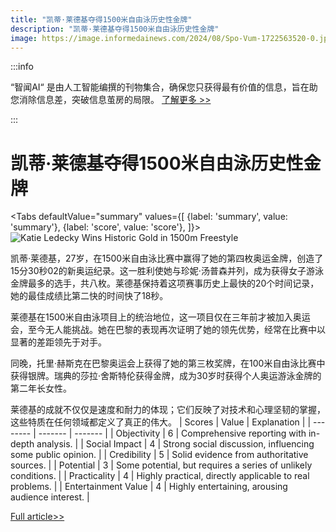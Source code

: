 ```yaml
---
title: "凯蒂·莱德基夺得1500米自由泳历史性金牌"
description: "凯蒂·莱德基夺得1500米自由泳历史性金牌"
image: https://image.informedainews.com/2024/08/Spo-Vum-1722563520-0.jpg
---
```



:::info

“智闻AI“ 是由人工智能编撰的刊物集合，确保您只获得最有价值的信息，旨在助您消除信息差，突破信息茧房的局限。  [了解更多 >>](/)

:::

# 凯蒂·莱德基夺得1500米自由泳历史性金牌


<Tabs
	defaultValue="summary"
	values={[
	{label: 'summary', value: 'summary'},
	{label: 'score', value: 'score'},
]}>
<TabItem value="summary">
<img
  src="https://image.informedainews.com/2024/08/Spo-Vum-1722563520-0.jpg"
  alt="Katie Ledecky Wins Historic Gold in 1500m Freestyle"
/>



凯蒂·莱德基，27岁，在1500米自由泳比赛中赢得了她的第四枚奥运金牌，创造了15分30秒02的新奥运纪录。这一胜利使她与珍妮·汤普森并列，成为获得女子游泳金牌最多的选手，共八枚。莱德基保持着这项赛事历史上最快的20个时间记录，她的最佳成绩比第二快的时间快了18秒。

莱德基在1500米自由泳项目上的统治地位，这一项目仅在三年前才被加入奥运会，至今无人能挑战。她在巴黎的表现再次证明了她的领先优势，经常在比赛中以显著的差距领先于对手。

同晚，托里·赫斯克在巴黎奥运会上获得了她的第三枚奖牌，在100米自由泳比赛中获得银牌。瑞典的莎拉·舍斯特伦获得金牌，成为30岁时获得个人奥运游泳金牌的第二年长女性。

莱德基的成就不仅仅是速度和耐力的体现；它们反映了对技术和心理坚韧的掌握，这些特质在任何领域都定义了真正的伟大。
</TabItem>
<TabItem value="score">
	| Scores     | Value   | Explanation |
	| -------- | ------- | ------- |
	| Objectivity  | 6    | Comprehensive reporting with in-depth analysis.    |
	| Social Impact | 4     | Strong social discussion, influencing some public opinion.    |
	| Credibility    | 5    | Solid evidence from authoritative sources.    |
	| Potential    | 3    | Some potential, but requires a series of unlikely conditions.    |
	| Practicality    | 4    | Highly practical, directly applicable to real problems.    |
	| Entertainment Value    | 4    | Highly entertaining, arousing audience interest.    |
</TabItem>
</Tabs>

[Full article>>](https://www.theguardian.com/sport/article/2024/jul/31/katie-ledecky-1500m-freestyle-paris-olympics-2024-result)
